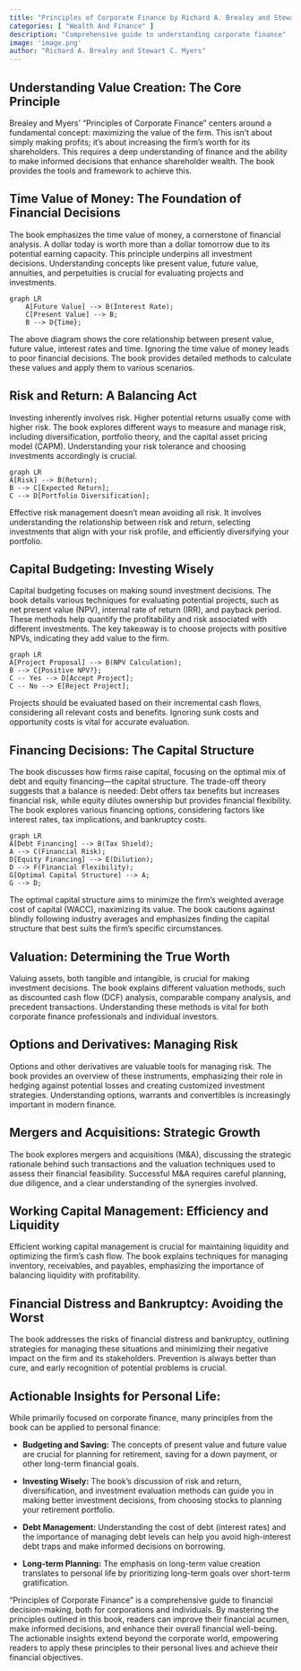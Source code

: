 ```yaml
---
title: "Principles of Corporate Finance by Richard A. Brealey and Stewart C. Myers"
categories: [ "Wealth And Finance" ]
description: "Comprehensive guide to understanding corporate finance"
image: 'image.png'
author: "Richard A. Brealey and Stewart C. Myers"
---
```

##  Understanding Value Creation: The Core Principle

Brealey and Myers' "Principles of Corporate Finance" centers around a fundamental concept: maximizing the value of the firm.  This isn't about simply making profits; it's about increasing the firm's worth for its shareholders.  This requires a deep understanding of finance and the ability to make informed decisions that enhance shareholder wealth. The book provides the tools and framework to achieve this.

##  Time Value of Money: The Foundation of Financial Decisions

The book emphasizes the time value of money, a cornerstone of financial analysis. A dollar today is worth more than a dollar tomorrow due to its potential earning capacity.  This principle underpins all investment decisions.  Understanding concepts like present value, future value, annuities, and perpetuities is crucial for evaluating projects and investments.

```mermaid
graph LR
    A[Future Value] --> B(Interest Rate);
    C[Present Value] --> B;
    B --> D{Time};
```

The above diagram shows the core relationship between present value, future value, interest rates and time.  Ignoring the time value of money leads to poor financial decisions.  The book provides detailed methods to calculate these values and apply them to various scenarios.

##  Risk and Return: A Balancing Act

Investing inherently involves risk.  Higher potential returns usually come with higher risk.  The book explores different ways to measure and manage risk, including diversification, portfolio theory, and the capital asset pricing model (CAPM).  Understanding your risk tolerance and choosing investments accordingly is crucial.

```mermaid
graph LR
A[Risk] --> B(Return);
B --> C[Expected Return];
C --> D[Portfolio Diversification];
```

Effective risk management doesn't mean avoiding all risk.  It involves understanding the relationship between risk and return, selecting investments that align with your risk profile, and efficiently diversifying your portfolio.

##  Capital Budgeting: Investing Wisely

Capital budgeting focuses on making sound investment decisions.  The book details various techniques for evaluating potential projects, such as net present value (NPV), internal rate of return (IRR), and payback period.  These methods help quantify the profitability and risk associated with different investments.  The key takeaway is to choose projects with positive NPVs, indicating they add value to the firm.


```mermaid
graph LR
A[Project Proposal] --> B(NPV Calculation);
B --> C{Positive NPV?};
C -- Yes --> D[Accept Project];
C -- No --> E[Reject Project];
```

Projects should be evaluated based on their incremental cash flows, considering all relevant costs and benefits.  Ignoring sunk costs and opportunity costs is vital for accurate evaluation.

##  Financing Decisions: The Capital Structure

The book discusses how firms raise capital, focusing on the optimal mix of debt and equity financing—the capital structure. The trade-off theory suggests that a balance is needed: Debt offers tax benefits but increases financial risk, while equity dilutes ownership but provides financial flexibility.  The book explores various financing options, considering factors like interest rates, tax implications, and bankruptcy costs.

```mermaid
graph LR
A[Debt Financing] --> B(Tax Shield);
A --> C(Financial Risk);
D[Equity Financing] --> E(Dilution);
D --> F(Financial Flexibility);
G[Optimal Capital Structure] --> A;
G --> D;
```

The optimal capital structure aims to minimize the firm's weighted average cost of capital (WACC), maximizing its value.  The book cautions against blindly following industry averages and emphasizes finding the capital structure that best suits the firm's specific circumstances.


##  Valuation: Determining the True Worth

Valuing assets, both tangible and intangible, is crucial for making investment decisions.  The book explains different valuation methods, such as discounted cash flow (DCF) analysis, comparable company analysis, and precedent transactions.  Understanding these methods is vital for both corporate finance professionals and individual investors.

##  Options and Derivatives: Managing Risk

Options and other derivatives are valuable tools for managing risk.  The book provides an overview of these instruments, emphasizing their role in hedging against potential losses and creating customized investment strategies. Understanding options, warrants and convertibles is increasingly important in modern finance.

##  Mergers and Acquisitions: Strategic Growth

The book explores mergers and acquisitions (M&A), discussing the strategic rationale behind such transactions and the valuation techniques used to assess their financial feasibility.  Successful M&A requires careful planning, due diligence, and a clear understanding of the synergies involved.

##  Working Capital Management: Efficiency and Liquidity

Efficient working capital management is crucial for maintaining liquidity and optimizing the firm's cash flow.  The book explains techniques for managing inventory, receivables, and payables, emphasizing the importance of balancing liquidity with profitability.

##  Financial Distress and Bankruptcy: Avoiding the Worst

The book addresses the risks of financial distress and bankruptcy, outlining strategies for managing these situations and minimizing their negative impact on the firm and its stakeholders. Prevention is always better than cure, and early recognition of potential problems is crucial.


## Actionable Insights for Personal Life:

While primarily focused on corporate finance, many principles from the book can be applied to personal finance:

* **Budgeting and Saving:** The concepts of present value and future value are crucial for planning for retirement, saving for a down payment, or other long-term financial goals.


* **Investing Wisely:** The book's discussion of risk and return, diversification, and investment evaluation methods can guide you in making better investment decisions, from choosing stocks to planning your retirement portfolio.


* **Debt Management:**  Understanding the cost of debt (interest rates) and the importance of managing debt levels can help you avoid high-interest debt traps and make informed decisions on borrowing.

* **Long-term Planning:** The emphasis on long-term value creation translates to personal life by prioritizing long-term goals over short-term gratification.


"Principles of Corporate Finance" is a comprehensive guide to financial decision-making, both for corporations and individuals.  By mastering the principles outlined in this book, readers can improve their financial acumen, make informed decisions, and enhance their overall financial well-being.  The actionable insights extend beyond the corporate world, empowering readers to apply these principles to their personal lives and achieve their financial objectives.


